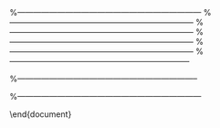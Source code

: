 
%---------------------------------------------------------------------
\begin{slide}{Chi Square test}

Chi Square test are used when one wants to check whether a sample comes from some type of population,
or when one wants to check that two samples are from the same population.

\begin{itemize}
\item Goodness of fit tests.
\item Testing for association in contingency tables.
\end{itemize}

The $R$ command for chi squared tests is chisq.test().
\end{slide}


%---------------------------------------------------------------------
\begin{slide}{Chi-Square test}
\begin{itemize}
\item Goodness of fit test is used to test whether a sample comes from a specified distribution.
\item The sample is univariate.
\item $R$ assumes a null hypothesis that each outcome is equally likely ( uniformly distributed).
\item chisq.test(x)
\item Can specify the distribution of expected values under the null hypothesis for other cases using the `p' parameter.
\item chisq.test(x,p)
\end{itemize}
\end{slide}
%---------------------------------------------------------------------
\begin{slide}{Chi Square}
\begin{itemize}
\item Example: In an experiment of 100 trials, the number of times that each of the four possible outcomes
occured was recorded.\\
\begin{tabular}{|c|c|c|c|c|}
\hline
  Event & A & B & C & D \\\hline
  Outcomes & 59 & 20 & 11 & 10 \\
  \hline
\end{tabular}

\item It was presupposed that each outcome was equally likely \\(i.e. The null hypothesis is $H_{0} : P_{A} = P_{B} = P_{C} = P_{D}$.)\\
\begin{tabular}{|c|c|c|c|c|}
\hline
  Event & A & B & C & D \\\hline
  Expected & 25 & 25 & 25 & 25 \\
  \hline
\end{tabular}
\item Under the null hypothesis, any deviations from the expected values are attributable to random error.

\end{itemize}
\end{slide}
%---------------------------------------------------------------------
\begin{slide}{Chi Square tests}


\begin{verbatim}
> chisq.test(c(59,20,11,10))

Chi-squared test for given probabilities

data:  c(59, 20, 11, 10)
X-squared = 64.08, df = 3,
p-value = 7.891e-14
\end{verbatim}

The p-value indicates that we should reject the hypothesis that there is an equal likely outcomes.

\end{slide}
%---------------------------------------------------------------------
\begin{slide}{Chi Square test}
\begin{itemize}
\item If you do not want equal proportions, you need to give a set of
proportions for each cell (using the `p' parameter).
\item Genetic theory predicts that certain fruit flies
will fall into four categories in proportions 9:3:3:1.
\item Data showed counts of 59, 20, 11 and 10.
\end{itemize}
\begin{verbatim}
> chisq.test(c(59,20,11,10),
 p=c(9/16,3/16,3/16,1/16))

Chi-squared test for given probabilities

data:  c(59, 20, 11, 10)
X-squared = 5.6711, df = 3, p-value = 0.1288
\end{verbatim}
\end{slide}
\begin{slide}{Chi Square test}
\begin{itemize}
\item We would not reject the theoretical hypothesis with these data.
\item Deviations from expected values are attributed to random error.
\end{itemize}
\end{slide}

%--------------------------------------------------------------------
\begin{slide}{Contingency Tables}

\begin{itemize}
\item We also use the Chi square test for testing association in two way
contingency tables.
\item Contingency tables: Outcomes are categorized into rows and columns.
\item This can be used to test the differences between several groups.
\item The null hypothesis is that there is not differences between the groups.
\item The alternative is that there is difference between the groups.
\item Independence or association?
\end{itemize}

\end{slide}


%--------------------------------------------------------------------

\begin{slide}{Chi Square: Contingency table}

Example: Test the association between smoking and exercise.

\begin{verbatim}
> library(MASS)     # load the MASS package
> tbl = table(survey$Smoke, survey$Exer)
> tbl               # the contingency table

        Freq None Some
  Heavy    7    1    3
  Never   87   18   84
  Occas   12    3    4
  Regul    9    1    7


\end{verbatim}
\end{slide}

\begin{slide}{Chi Square: Contingency table}
Test the hypothesis whether the students smoking habit is independent of their exercise level at .05 significance level.
\begin{verbatim}
> chisq.test(tbl)

Pearson's Chi-squared test

data:  tbl
X-squared = 5.4885, df = 6, p-value = 0.4828

Warning message:
In chisq.test(tbl) : Chi-squared
approximation may be incorrect

\end{verbatim}
\end{slide}



%---------------------------------------------------------------------
\begin{slide}{Chi Square: Contingency table}
\begin{itemize}
\item We have applied the chisq.test() function to the contingency table tbl, and found the p-value to be 0.4828.
\item We fail to reject the null hypothesis.


\item The warning message found in the solution above is due to the small cell values in the contingency table. \item To avoid such warning, we could combine the second and third columns of tbl.
\end{itemize}
\end{slide}
\end{document}
